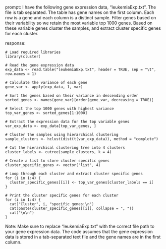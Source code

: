 prompt:
I have the following gene expression data, "leukemiaExp.txt". The file is tab separated. The table has gene names on the first column. Each row is a gene and each column is a distinct sample. Filter genes based on their variability so we retain the most variable top 1000 genes. Based on these variable genes cluster the samples, and extract cluster specific genes for each cluster.

response:
```
# Load required libraries
library(cluster)

# Read the gene expression data
exp_data <- read.table("leukemiaExp.txt", header = TRUE, sep = "\t", row.names = 1)

# Calculate the variance of each gene
gene_var <- apply(exp_data, 1, var)

# Sort the genes based on their variance in descending order
sorted_genes <- names(gene_var)[order(gene_var, decreasing = TRUE)]

# Select the top 1000 genes with highest variance
top_var_genes <- sorted_genes[1:1000]

# Extract the expression data for the top variable genes
var_exp_data <- exp_data[top_var_genes, ]

# Cluster the samples using hierarchical clustering
sample_clusters <- hclust(dist(t(var_exp_data)), method = "complete")

# Cut the hierarchical clustering tree into 4 clusters
cluster_labels <- cutree(sample_clusters, k = 4)

# Create a list to store cluster specific genes
cluster_specific_genes <- vector("list", 4)

# Loop through each cluster and extract cluster specific genes
for (i in 1:4) {
  cluster_specific_genes[[i]] <- top_var_genes[cluster_labels == i]
}

# Print the cluster specific genes for each cluster
for (i in 1:4) {
  cat("Cluster", i, "specific genes:\n")
  cat(paste(cluster_specific_genes[[i]], collapse = ", "))
  cat("\n\n")
}
```
Note: Make sure to replace "leukemiaExp.txt" with the correct file path to your gene expression data. The code assumes that the gene expression data is stored in a tab-separated text file and the gene names are in the first column.
